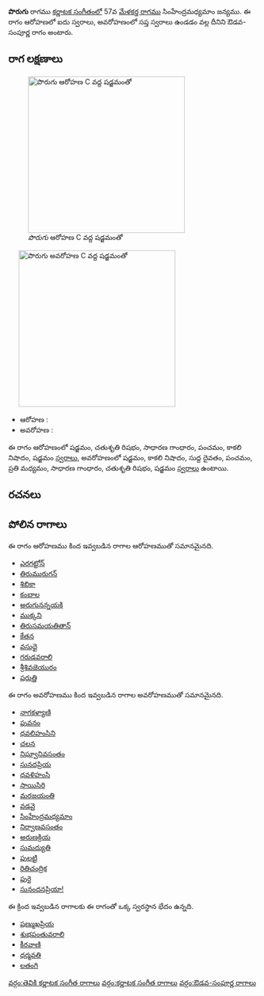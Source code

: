 {{Infobox ragam
	| name          	= పొరుగు
	| synonym	    	= 
	| mela          	= 
	| chakra        	= 
	| janaka        	= 
	| type          	= ఔడవ-సంపూర్ణ
	| arohanam      	= {{svaraC|S|R2|G2|P|N3|S'}} 
	| avarohanam    	= {{svaraC|S'|N3|D1|P|M2|G2|R2|S}}
	| jeeva         	=
	| chhaya        	=
	| nyasa         	=
	| vishesha      	= 
	| equivalent  		= 
}}
{{కర్ణాటక సంగీత రాగాలు}}
'''పొరుగు''' రాగము [[కర్ణాటక సంగీతం]]లో 57వ [[మేళకర్త రాగము]] సింహేంద్రమధ్యమాం జన్యము.  ఈ రాగం ఆరోహణలో ఐదు స్వరాలు, అవరోహణంలో సప్త స్వరాలు ఉండడం వల్ల దీనిని ఔడవ-సంపూర్ణ రాగం అంటారు.


==రాగ లక్షణాలు==
[[Image:porugu_ar_kb2wiki.png|thumb|right|316px|''పొరుగు'' ఆరోహణ C వద్ద షడ్జమంతో]]
	[[Image:porugu_av_kb2wiki.png|thumb|right|316px|''పొరుగు'' అవరోహణ C వద్ద షడ్జమంతో]]

* ఆరోహణ : {{svaraC|S|R2|G2|P|N3|S'}} 
* అవరోహణ : {{svaraC|S'|N3|D1|P|M2|G2|R2|S}}

ఈ రాగం ఆరోహణంలో షడ్జమం, చతుశృతి రిషభం, సాధారణ  గాంధారం, పంచమం, కాకలి  నిషాదం, షడ్జమం [[స్వరాలు]], అవరోహణంలో షడ్జమం, కాకలి  నిషాదం, సుద్ద దైవతం, పంచమం, ప్రతి మధ్యమం, సాధారణ  గాంధారం, చతుశృతి రిషభం, షడ్జమం [[స్వరాలు]] ఉంటాయి.

==రచనలు==



==పోలిన రాగాలు==
ఈ రాగం ఆరోహణము కింద ఇవ్వబడిన రాగాల ఆరోహణముతో సమానమైనది.
* [[ఎరగట్టోన్]]
* [[తిరుమురుగన్]]
* [[శిబికా]]
* [[కంబాల]]
* [[అరుగునన్నయకి]]
* [[ ముక్కని]]
* [[తిరుసమయతితాన్]]
* [[కేతన]]
* [[వసుధై]]
* [[గరుడవరాలి]]
* [[శ్రీశివజెయురం]]
* [[ షరుత్తి]]

ఈ రాగం అవరోహణము కింద ఇవ్వబడిన రాగాల అవరోహణముతో సమానమైనది.
* [[నాగకళ్యాణి]]
* [[పువనం]]
* [[ధవలిహంసిని]]
* [[చలన]]
* [[నిఘ్వానివసంతం]]
* [[సునదప్రియ]]
* [[ధవళిహంసి]]
* [[సాయిసిరి]]
* [[మరజయంతి]]
* [[వడవై]]
* [[సింహేంద్రమధ్యమాం]]
* [[నిర్వాణవసంతం]]
* [[అరుణక్రియ]]
* [[సుమద్యుతి]]
* [[ పులట్టి]]
* [[రితిచంద్రిక]]
* [[పురై]]
* [[సునందనప్రియా!]]

ఈ క్రింద ఇవ్వబడిన రాగాలకు ఈ రాగంతో ఒక్క స్వరస్థాన భేదం ఉన్నది.
* [[షణ్ముఖప్రియ]]
* [[శుభపంతువరాలి]]
* [[కీరవాణి]]
* [[ధర్మవతి]]
* [[లతంగి]]



[[వర్గం:తెవికి కర్ణాటక సంగీత రాగాలు]]
[[వర్గం:కర్ణాటక సంగీత రాగాలు]]
[[వర్గం:ఔడవ-సంపూర్ణ రాగాలు]]